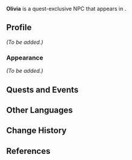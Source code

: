 {{Meta
<!-- Remove this template after adding the missing info -->
|missing_NPC_profile  = yes
<!--
|missing_NPC_idle     = yes
|missing_NPC_dialogue = yes
-->
}}
{{Character Infobox
|type             = Quest NPC
|image            = NPC Olivia.png
|realname         = <!-- Optional, if different from in-game name -->
|deceased         = <!-- Past (for deceased prior to events of the game) or free response -->
|region           = Fontaine
|location         = Fontaine
|affiliation      = 
|title            = 

|ancestry         = <!-- Clan/family -->
|father           = 
|mother           = 
|spouse           = 
|sibling          = 
|child            = 
|relative         = 

|voiceEN          = [[imdb:nm11900500|Aria Saltini]]<ref name="Aria Saltini">Twitter: [https://twitter.com/AriaSaltini/status/1691968110662709718 EN VA Self Announcement] ([https://web.archive.org/web/20230817035210/https://twitter.com/AriaSaltini/status/1691968110662709718 Archived])</ref>
|voiceCN          = 
|voiceJP          = 
|voiceKR          = 
}}
'''Olivia''' is a quest-exclusive NPC that appears in {{Quest|The Truest Thing}}.
<!--
==Location==
{{subst:#tag:gallery|
NPC Location {{subst:#titleparts:{{subst:PAGENAME}}}}.png{{subst:!}}{{subst:#titleparts:{{subst:PAGENAME}}}}'s location
NPC Location {{subst:#titleparts:{{subst:PAGENAME}}}} Context.png{{subst:!}}Additional context
}}
-->
==Profile==
<!--Detailed story/lore information goes here.-->
''(To be added.)''

===Appearance===
<!--Keep appearance section short and concise. Limit to 2 paragraphs with 3-4 sentences each.-->
''(To be added.)''

==Quests and Events==
{{Quests and Events}}
<!--
==Idle Quotes==
{{Dialogue Start}}
: {{DIcon|Idle}} {{Tx}}
:: {{A|VO {{subst:#titleparts:{{subst:PAGENAME}}}} 01.ogg}} "{{Tx}}"
{{Dialogue End}}

==Dialogue==
{{Dialogue Start}}
:'''{{subst:#titleparts:{{subst:PAGENAME}}}}:''' 
:{{DIcon}}
{{Dialogue End}}
<!--
==Event Dialogue==
===Event Name===
{{Dialogue Start}}
:'''{{subst:#titleparts:{{subst:PAGENAME}}}}:'''
{{Dialogue End}}
-->
==Other Languages==
{{Other Languages|default_hidden=1
|en      = Olivia
|zhs     = 奥利维亚
|zhs_rm  = Àolìwéiyà
|zht     = 奧利維亞
|zht_rm  = Àolìwéiyà
|ja      = オリビア
|ja_rm   = Oribia
|ko      = 올리비아
|es      = Olivia
|fr      = Olivia
|ru      = Оливия
|th      = Olivia
|vi      = Olivia
|de      = Olivia
|id      = Olivia
|pt      = Olivia
|tr      = Olivia
|it      = Olivia
}}

==Change History==
{{Change History|4.0}}

==References==
{{Reflist}}